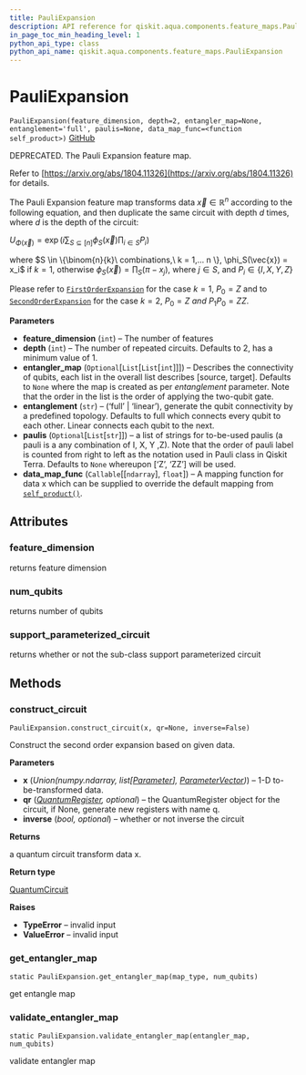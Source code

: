 ```yaml
---
title: PauliExpansion
description: API reference for qiskit.aqua.components.feature_maps.PauliExpansion
in_page_toc_min_heading_level: 1
python_api_type: class
python_api_name: qiskit.aqua.components.feature_maps.PauliExpansion
---
```


# PauliExpansion

<span id="qiskit.aqua.components.feature_maps.PauliExpansion" />

`PauliExpansion(feature_dimension, depth=2, entangler_map=None, entanglement='full', paulis=None, data_map_func=<function self_product>)` [GitHub](https://github.com/qiskit-community/qiskit-aqua/tree/stable/0.7/qiskit/aqua/components/feature_maps/pauli_expansion.py "view source code")

DEPRECATED. The Pauli Expansion feature map.

Refer to [https://arxiv.org/abs/1804.11326](https://arxiv.org/abs/1804.11326) for details.

The Pauli Expansion feature map transforms data $\vec{x} \in \mathbb{R}^n$ according to the following equation, and then duplicate the same circuit with depth $d$ times, where $d$ is the depth of the circuit:

$U_{\Phi(\vec{x})}=\exp\left(i\sum_{S\subseteq [n]} \phi_S(\vec{x})\prod_{i\in S} P_i\right)$

where $S \in \{\binom{n}{k}\ combinations,\ k = 1,... n \}, \phi_S(\vec{x}) = x_i$ if $k=1$, otherwise $\phi_S(\vec{x}) = \prod_S(\pi - x_j)$, where $j \in S$, and $P_i \in \{ I, X, Y, Z \}$

Please refer to [`FirstOrderExpansion`](qiskit.aqua.components.feature_maps.FirstOrderExpansion "qiskit.aqua.components.feature_maps.FirstOrderExpansion") for the case $k = 1$, $P_0 = Z$ and to [`SecondOrderExpansion`](qiskit.aqua.components.feature_maps.SecondOrderExpansion "qiskit.aqua.components.feature_maps.SecondOrderExpansion") for the case $k = 2$, $P_0 = Z\ and\ P_1 P_0 = ZZ$.

**Parameters**

*   **feature\_dimension** (`int`) – The number of features
*   **depth** (`int`) – The number of repeated circuits. Defaults to 2, has a minimum value of 1.
*   **entangler\_map** (`Optional`\[`List`\[`List`\[`int`]]]) – Describes the connectivity of qubits, each list in the overall list describes \[source, target]. Defaults to `None` where the map is created as per *entanglement* parameter. Note that the order in the list is the order of applying the two-qubit gate.
*   **entanglement** (`str`) – (‘full’ | ‘linear’), generate the qubit connectivity by a predefined topology. Defaults to full which connects every qubit to each other. Linear connects each qubit to the next.
*   **paulis** (`Optional`\[`List`\[`str`]]) – a list of strings for to-be-used paulis (a pauli is a any combination of I, X, Y ,Z). Note that the order of pauli label is counted from right to left as the notation used in Pauli class in Qiskit Terra. Defaults to `None` whereupon \[‘Z’, ‘ZZ’] will be used.
*   **data\_map\_func** (`Callable`\[\[`ndarray`], `float`]) – A mapping function for data x which can be supplied to override the default mapping from [`self_product()`](qiskit.aqua.components.feature_maps.self_product "qiskit.aqua.components.feature_maps.self_product").

## Attributes

### feature\_dimension

returns feature dimension

### num\_qubits

returns number of qubits

### support\_parameterized\_circuit

returns whether or not the sub-class support parameterized circuit

## Methods

### construct\_circuit

<span id="qiskit.aqua.components.feature_maps.PauliExpansion.construct_circuit" />

`PauliExpansion.construct_circuit(x, qr=None, inverse=False)`

Construct the second order expansion based on given data.

**Parameters**

*   **x** (*Union(numpy.ndarray, list\[*[*Parameter*](qiskit.circuit.Parameter "qiskit.circuit.Parameter")*],* [*ParameterVector*](qiskit.circuit.ParameterVector "qiskit.circuit.ParameterVector")*)*) – 1-D to-be-transformed data.
*   **qr** ([*QuantumRegister*](qiskit.circuit.QuantumRegister "qiskit.circuit.QuantumRegister")*, optional*) – the QuantumRegister object for the circuit, if None, generate new registers with name q.
*   **inverse** (*bool, optional*) – whether or not inverse the circuit

**Returns**

a quantum circuit transform data x.

**Return type**

[QuantumCircuit](qiskit.circuit.QuantumCircuit "qiskit.circuit.QuantumCircuit")

**Raises**

*   **TypeError** – invalid input
*   **ValueError** – invalid input

### get\_entangler\_map

<span id="qiskit.aqua.components.feature_maps.PauliExpansion.get_entangler_map" />

`static PauliExpansion.get_entangler_map(map_type, num_qubits)`

get entangle map

### validate\_entangler\_map

<span id="qiskit.aqua.components.feature_maps.PauliExpansion.validate_entangler_map" />

`static PauliExpansion.validate_entangler_map(entangler_map, num_qubits)`

validate entangler map

